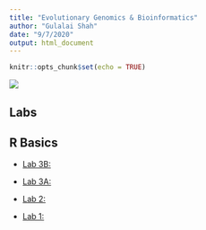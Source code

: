 ```yaml
---
title: "Evolutionary Genomics & Bioinformatics"
author: "Gulalai Shah"
date: "9/7/2020"
output: html_document
---
```


```r
knitr::opts_chunk$set(echo = TRUE)
```



![](Shah_Gulalai.JPG)

## Labs
## R Basics

- [Lab 3B:](Lab3B.html)

- [Lab 3A:](Lab3A.html)

- [Lab 2:](lab2.html)

- [Lab 1:](lab1_Gulalai.html)






